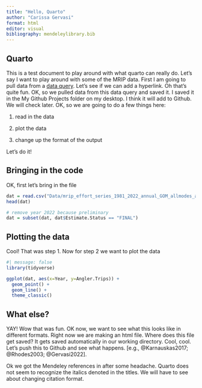 ```yaml
---
title: "Hello, Quarto"
author: "Carissa Gervasi"
format: html
editor: visual
bibliography: mendeleylibrary.bib
---
```


## Quarto

This is a test document to play around with what quarto can really do. Let's say I want to play around with some of the MRIP data. First I am going to pull data from a [data query](https://www.fisheries.noaa.gov/data-tools/recreational-fisheries-statistics-queries). Let's see if we can add a hyperlink. Oh that's quite fun. OK, so we pulled data from this data query and saved it. I saved it in the My Github Projects folder on my desktop. I think it will add to Github. We will check later. OK, so we are going to do a few things here:

1.  read in the data

2.  plot the data

3.  change up the format of the output

Let's do it!

## Bringing in the code

OK, first let's bring in the file

```r
dat = read.csv("Data/mrip_effort_series_1981_2022_annual_GOM_allmodes_allareas.csv")
head(dat)

# remove year 2022 because preliminary
dat = subset(dat, dat$Estimate.Status == "FINAL")

```

## Plotting the data

Cool! That was step 1. Now for step 2 we want to plot the data

```r
#| message: false
library(tidyverse)

ggplot(dat, aes(x=Year, y=Angler.Trips)) +
  geom_point() +
  geom_line() +
  theme_classic()
```

## What else?

YAY! Wow that was fun. OK now, we want to see what this looks like in different formats. Right now we are making an html file. Where does this file get saved? It gets saved automatically in our working directory. Cool, cool. Let's push this to Github and see what happens. [e.g., @Karnauskas2017; @Rhodes2003; @Gervasi2022].

Ok we got the Mendeley references in after some headache. Quarto does not seem to recognize the italics denoted in the titles. We will have to see about changing citation format.
